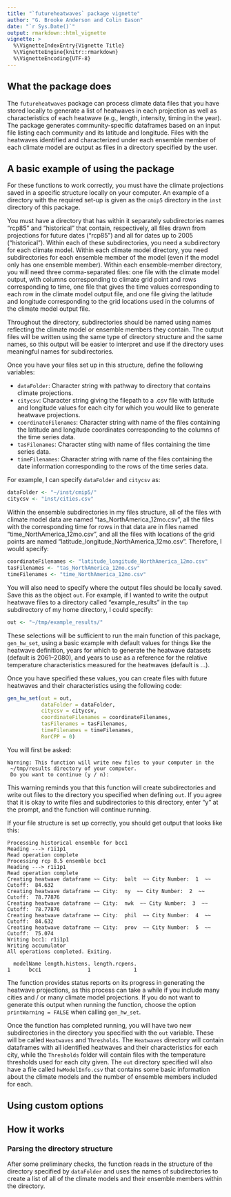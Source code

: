 ```yaml
---
title: "`futureheatwaves` package vignette"
author: "G. Brooke Anderson and Colin Eason"
date: "`r Sys.Date()`"
output: rmarkdown::html_vignette
vignette: >
  %\VignetteIndexEntry{Vignette Title}
  %\VignetteEngine{knitr::rmarkdown}
  %\VignetteEncoding{UTF-8}
---
```


## What the package does

The `futureheatwaves` package can process climate data files that you have stored locally to generate a list of heatwaves in each projection as well as characteristics of each heatwave (e.g., length, intensity, timing in the year). The package generates community-specific dataframes based on an input file listing each community and its latitude and longitude. Files with the heatwaves identified and characterized under each ensemble member of each climate model are output as files in a directory specified by the user.

## A basic example of using the package

For these functions to work correctly, you must have the climate projections saved in a specific structure locally on your computer. An example of a directory with the required set-up is given as the `cmip5` directory in the `inst` directory of this package.

You must have a directory that has within it separately subdirectories names "rcp85" and "historical" that contain, respectively, all files drawn from projections for future dates ("rcp85") and all for dates up to 2005 ("historical"). Within each of these subdirectories, you need a subdirectory for each climate model. Within each climate model directory, you need subdirectories for each ensemble member of the model (even if the model only has one ensemble member). Within each ensemble-member directory, you will need three comma-separated files: one file with the climate model output, with columns corresponding to climate grid point and rows corresponding to time, one file that gives the time values corresponding to each row in the climate model output file, and one file giving the latitude and longitude corresponding to the grid locations used in the columns of the climate model output file. 

Throughout the directory, subdirectories should be named using names reflecting the climate model or ensemble members they contain. The output files will be written using the same type of directory structure and the same names, so this output will be easier to interpret and use if the directory uses meaningful names for subdirectories. 

Once you have your files set up in this structure, define the following variables: 

- `dataFolder`: Character string with pathway to directory that contains climate projections. 
- `citycsv`: Character string giving the filepath to a .csv file with latitude and longitude values for each city for which you would like to generate
heatwave projections.
- `coordinateFilenames`: Character string with name of the files containing the latitude and longitude coordinates corresponding to the columns of the time series data.
- `tasFilenames`: Character sting with name of files containing the time series data.
- `timeFilenames`: Character string with name of the files containing the date information corresponding to the rows of the time series data.

For example, I can specify `dataFolder` and `citycsv` as: 

```r
dataFolder <- "~/inst/cmip5/" 
citycsv <- "inst/cities.csv"
```

Within the ensemble subdirectories in my files structure, all of the files with climate model data are named "tas_NorthAmerica_12mo.csv", all the files with the corresponding time for rows in that data are in files named "time_NorthAmerica_12mo.csv", and all the files with locations of the grid points are named "latitude_longitude_NorthAmerica_12mo.csv". Therefore, I would specify: 

```r
coordinateFilenames <- "latitude_longitude_NorthAmerica_12mo.csv"
tasFilenames <- "tas_NorthAmerica_12mo.csv"
timeFilenames <- "time_NorthAmerica_12mo.csv"
```

You will also need to specify where the output files should be locally saved. Save this as the object `out`. For example, if I wanted to write the output heatwave files to a directory called "example_results" in the `tmp` subdirectory of my home directory, I could specify:

```r
out <- "~/tmp/example_results/"
```

These selections will be sufficient to run the main function of this package, `gen_hw_set`, using a basic example with default values for things like the heatwave definition, years for which to generate the heatwave datasets (default is 2061--2080), and years to use as a reference for the relative temperature characteristics measured for the heatwaves (default is ...).

Once you have specified these values, you can create files with future heatwaves and their characteristics using the following code:

```r
gen_hw_set(out = out,
           dataFolder = dataFolder,
           citycsv = citycsv,
           coordinateFilenames = coordinateFilenames,
           tasFilenames = tasFilenames,
           timeFilenames = timeFilenames,
           RorCPP = 0)
```

You will first be asked: 

```
Warning: This function will write new files to your computer in the  
 ~/tmp/results directory of your computer. 
 Do you want to continue (y / n): 
```

This warning reminds you that this function will create subdirectories and write out files to the directory you specified when defining `out`. If you agree that it is okay to write files and subdirectories to this directory, enter "y" at the prompt, and the function will continue running. 

If your file structure is set up correctly, you should get output that looks like this:

```
Processing historical ensemble for bcc1 
Reading ---> r1i1p1 
Read operation complete 
Processing rcp 8.5 ensemble bcc1 
Reading ---> r1i1p1 
Read operation complete 
Creating heatwave dataframe ~~ City:  balt  ~~ City Number:  1  ~~ Cutoff:  84.632 
Creating heatwave dataframe ~~ City:  ny  ~~ City Number:  2  ~~ Cutoff:  78.77876 
Creating heatwave dataframe ~~ City:  nwk  ~~ City Number:  3  ~~ Cutoff:  78.77876 
Creating heatwave dataframe ~~ City:  phil  ~~ City Number:  4  ~~ Cutoff:  84.632 
Creating heatwave dataframe ~~ City:  prov  ~~ City Number:  5  ~~ Cutoff:  75.074 
Writing bcc1: r1i1p1
Writing accumulator 
All operations completed. Exiting. 

  modelName length.histens. length.rcpens.
1      bcc1               1              1
```

The function provides status reports on its progress in generating the heatwave projections, as this process can take a while if you include many cities and / or many climate model projections. If you do not want to generate this output when running the function, choose the option `printWarning = FALSE` when calling `gen_hw_set`.

Once the function has completed running, you will have two new subdirectories in the directory you specified with the `out` variable. These will be called `Heatwaves` and `Thresholds`. The `Heatwaves` directory will contain dataframes with all identified heatwaves and their characteristics for each city, while the `Thresholds` folder will contain files with the temperature thresholds used for each city given. The `out` directory specified will also have a file called `hwModelInfo.csv` that contains some basic information about the climate models and the number of ensemble members included for each.

## Using custom options

## How it works

### Parsing the directory structure

After some preliminary checks, the function reads in the structure of the directory specified by `dataFolder` and uses the names of subdirectories to create a list of all of the climate models and their ensemble members within the directory. 
